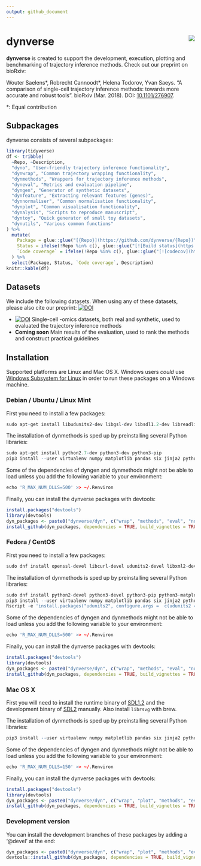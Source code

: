 ```yaml
---
output: github_document
---
```


<!-- README.md is generated from README.Rmd. Please edit that file -->

# dynverse <img src="docs/logo.png" align="right" />

**dynverse** is created to support the development, execution, plotting and benchmarking of trajectory inference methods. Check out our preprint on bioRxiv:

Wouter Saelens\*, Robrecht Cannoodt\*, Helena Todorov, Yvan Saeys. “A comparison of single-cell trajectory inference methods: towards more accurate and robust tools”. bioRxiv (Mar. 2018). DOI: [10.1101/276907](https://doi.org/10.1101/276907).
  
\*: Equal contribution

## Subpackages

dynverse consists of several subpackages:

```r
library(tidyverse)
df <- tribble(
  ~Repo, ~Description,
  "dyno", "User-friendly trajectory inference functionality",
  "dynwrap", "Common trajectory wrapping functionality",
  "dynmethods", "Wrappers for trajectory inference methods",
  "dyneval", "Metrics and evaluation pipeline",
  "dyngen", "Generator of synthetic datasets",
  "dynfeature", "Extracting relevant features (genes)",
  "dynnormaliser", "Common normalisation functionality",
  "dynplot", "Common visualisation functionality",
  "dynalysis", "Scripts to reproduce manuscript",
  "dyntoy", "Quick generator of small toy datasets",
  "dynutils", "Various common functions"
) %>% 
  mutate(
    Package = glue::glue("[{Repo}](https://github.com/dynverse/{Repo})"),
    Status = ifelse(!Repo %in% c(), glue::glue("[![Build status](https://travis-ci.org/dynverse/{Repo}.svg?branch=master)](https://travis-ci.org/dynverse/{Repo})"), "Coming soon"),
    `Code coverage` = ifelse(!Repo %in% c(), glue::glue("[![codecov](https://codecov.io/gh/dynverse/{Repo}/branch/master/graph/badge.svg)](https://codecov.io/gh/dynverse/{Repo})"), "")
  ) %>% 
  select(Package, Status, `Code coverage`, Description)
knitr::kable(df)

```

## Datasets

We include the following datasets. When using any of these datasets, please also cite our preprint: [![DOI](https://zenodo.org/badge/DOI/10.1101/276907.svg)](https://doi.org/10.1101/276907)

* [![DOI](https://zenodo.org/badge/DOI/10.5281/zenodo.1211533.svg)](https://doi.org/10.5281/zenodo.1211533) Single-cell -omics datasets, both real and synthetic, used to evaluated the trajectory inference methods
* **Coming soon** Main results of the evaluation, used to rank the methods and construct practical guidelines


## Installation
Supported platforms are Linux and Mac OS X. 
Windows users *could* use [Windows Subsystem for Linux](https://docs.microsoft.com/en-us/windows/wsl/install-win10) in order to run these packages on a Windows machine.

### Debian / Ubuntu / Linux Mint
First you need to install a few packages:
```r
sudo apt-get install libudunits2-dev libgsl-dev libsdl1.2-dev libreadline-dev imagemagick libfftw3-dev libudunits2-dev librsvg2-dev -y
```

The installation of dynmethods is sped up by preinstalling several Python libraries:
```r
sudo apt-get install python2.7-dev python3-dev python3-pip
pip3 install --user virtualenv numpy matplotlib pandas six jinja2 python-dateutil pytz pyparsing cycler tqdm python-igraph rpy2 Cython scipy statsmodels sklearn seaborn h5py anndata umap
```

Some of the dependencies of dyngen and dynmethods might not be able to load unless you add the following variable to your environment:
```r
echo 'R_MAX_NUM_DLLS=500' >> ~/.Renviron
```

Finally, you can install the dynverse packages with devtools:
```r
install.packages("devtools")
library(devtools)
dyn_packages <- paste0("dynverse/dyn", c("wrap", "methods", "eval", "normaliser", "toy", "gen", "plot"))
install_github(dyn_packages, dependencies = TRUE, build_vignettes = TRUE)
```

### Fedora / CentOS
First you need to install a few packages:
```r
sudo dnf install openssl-devel libcurl-devel udunits2-devel libxml2-devel gsl-devel SDL2-devel readline-devel ImageMagick-c++-devel SDL-devel openblas-devel lapack-devel librsvg2-devel
```

The installation of dynmethods is sped up by preinstalling several Python libraries:
```r
sudo dnf install python2-devel python3-devel python3-pip python3-matplotlib-tk
pip3 install --user virtualenv numpy matplotlib pandas six jinja2 python-dateutil pytz pyparsing cycler tqdm python-igraph rpy2 Cython scipy statsmodels sklearn seaborn h5py anndata umap
Rscript -e 'install.packages("udunits2", configure.args =  c(udunits2 = '--with-udunits2-include=/usr/include/udunits2'))'
```

Some of the dependencies of dyngen and dynmethods might not be able to load unless you add the following variable to your environment:
```r
echo 'R_MAX_NUM_DLLS=500' >> ~/.Renviron
```

Finally, you can install the dynverse packages with devtools:
```r
install.packages("devtools")
library(devtools)
dyn_packages <- paste0("dynverse/dyn", c("wrap", "methods", "eval", "normaliser", "toy", "gen", "plot"))
install_github(dyn_packages, dependencies = TRUE, build_vignettes = TRUE)
```

### Mac OS X
First you will need to install the runtime binary of [SDL1.2](https://www.libsdl.org/download-1.2.php) and the development binary of [SDL2](https://www.libsdl.org/download-2.0.php) manually. Also install `librsvg` with brew.

The installation of dynmethods is sped up by preinstalling several Python libraries:
```r
pip3 install --user virtualenv numpy matplotlib pandas six jinja2 python-dateutil pytz pyparsing cycler tqdm python-igraph rpy2 Cython scipy statsmodels sklearn seaborn h5py anndata umap
```

Some of the dependencies of dyngen and dynmethods might not be able to load unless you add the following variable to your environment:
```r
echo 'R_MAX_NUM_DLLS=150' >> ~/.Renviron
```

Finally, you can install the dynverse packages with devtools:
```r
install.packages("devtools")
library(devtools)
dyn_packages <- paste0("dynverse/dyn", c("wrap", "plot", "methods", "eval", "feature", "guidelines", "normaliser", "toy", "gen", "o"))
install_github(dyn_packages, dependencies = TRUE, build_vignettes = TRUE)
```

### Development version

You can install the development branches of these packages by adding a '@devel' at the end:
```r
dyn_packages <- paste0("dynverse/dyn", c("wrap", "plot", "methods", "eval", "feature", "guidelines", "normaliser", "toy", "gen", "o"), "@devel")
devtools::install_github(dyn_packages, dependencies = TRUE, build_vignettes = TRUE)
```
